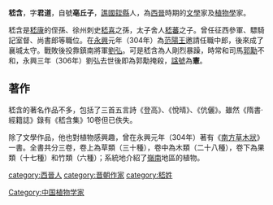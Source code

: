{{谯郡嵇氏世系}}
'''嵇含'''{{BD|263年||306年|}}，字'''君道'''，自號'''亳丘子'''，[[譙國|譙國]][[銍縣|銍縣]]人，為[[西晉|西晉]]時期的[[文學|文學]]家及[[植物學|植物學]]家。

嵇含是[[嵇康|嵇康]]的侄孫、徐州刺史[[嵇喜|嵇喜]]之孫，太子舍人[[嵇蕃|嵇蕃]]之子。曾任征西參軍、驃騎記室督、尚書郎等職位。在[[永兴_(晋惠帝)|永興]]元年（304年）為[[范陽王|范陽王]]邀請任職中郎，後來成了襄城太守。戰敗後投靠鎮南將軍[[劉弘_(晉朝)|劉弘]]。可是嵇含為人剛烈暴躁，時常和司馬[[郭勱|郭勱]]不和，永興三年（306年）劉弘去世後即為郭勱掩殺，[[諡號|諡號]]為'''憲'''。

== 著作 ==
嵇含的著名作品不多，包括了三首五言詩《登高》、《悅晴》、《伉儷》。雖然《隋書·經籍誌》錄有《嵇含集》10卷但已佚失。

除了文學作品，他也對植物感興趣，曾在永興元年（304年）著有《[[南方草木狀|南方草木狀]]》一書。全書共分三卷，卷上為草類（三十種），卷中為木類（二十八種），卷下為果類（十七種）和竹類（六種）；系統地介紹了[[嶺南|嶺南]]地區的植物。

{{wikisource author}}
{{writer-stub}}

[[category:西晉人|category:西晉人]]
[[Category:中国植物学家|Category:中国植物学家]]
[[category:晋朝作家|category:晋朝作家]]
[[category:嵇姓|category:嵇姓]]